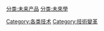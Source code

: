 {{cat main|新兴技术}}
{{Commons category|Emerging technologies}}

[[分类:未来产品|分类:未来产品]]
[[Category:各类技术|Category:各类技术]]
[[Category:技術變革|Category:技術變革]]
[[分类:未來學|分类:未來學]]